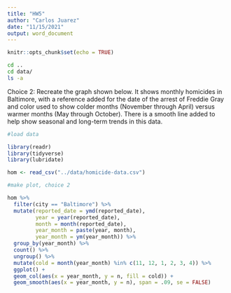 ```yaml
---
title: "HW5"
author: "Carlos Juarez"
date: "11/15/2021"
output: word_document
---
```


```r
knitr::opts_chunk$set(echo = TRUE)
```

```bash
cd ..
cd data/
ls -a
```
Choice 2: Recreate the graph shown below. It shows monthly homicides in Baltimore, with a reference added for the date of the arrest of Freddie Gray and color used to show colder months (November through April) versus warmer months (May through October). There is a smooth line added to help show seasonal and long-term trends in this data.
```r
#load data

library(readr)
library(tidyverse)
library(lubridate)

hom <- read_csv("../data/homicide-data.csv")
```


```r
#make plot, choice 2

hom %>% 
  filter(city == "Baltimore") %>%
  mutate(reported_date = ymd(reported_date), 
         year = year(reported_date), 
         month = month(reported_date), 
         year_month = paste(year, month), 
         year_month = ym(year_month)) %>%
  group_by(year_month) %>%
  count() %>%
  ungroup() %>%
  mutate(cold = month(year_month) %in% c(11, 12, 1, 2, 3, 4)) %>%
  ggplot() +
  geom_col(aes(x = year_month, y = n, fill = cold)) +
  geom_smooth(aes(x = year_month, y = n), span = .09, se = FALSE)

```

